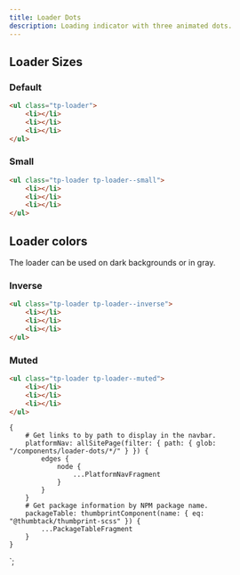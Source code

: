 ```yaml
---
title: Loader Dots
description: Loading indicator with three animated dots.
---
```



<ComponentHeader data={props.data} />

## Loader Sizes

### Default

```html
<ul class="tp-loader">
    <li></li>
    <li></li>
    <li></li>
</ul>
```

### Small

```html
<ul class="tp-loader tp-loader--small">
    <li></li>
    <li></li>
    <li></li>
</ul>
```

## Loader colors

The loader can be used on dark backgrounds or in gray.

### Inverse

```html theme=dark
<ul class="tp-loader tp-loader--inverse">
    <li></li>
    <li></li>
    <li></li>
</ul>
```

### Muted

```html
<ul class="tp-loader tp-loader--muted">
    <li></li>
    <li></li>
    <li></li>
</ul>
```

<ComponentFooter data={props.data} />

    {
        # Get links to by path to display in the navbar.
        platformNav: allSitePage(filter: { path: { glob: "/components/loader-dots/*/" } }) {
            edges {
                node {
                    ...PlatformNavFragment
                }
            }
        }
        # Get package information by NPM package name.
        packageTable: thumbprintComponent(name: { eq: "@thumbtack/thumbprint-scss" }) {
            ...PackageTableFragment
        }
    }
`;
